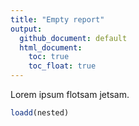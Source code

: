 ```yaml
---
title: "Empty report"
output:
  github_document: default
  html_document:
    toc: true
    toc_float: true
---
```


Lorem ipsum flotsam jetsam.

```r
loadd(nested)
```
